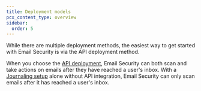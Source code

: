```yaml
---
title: Deployment models
pcx_content_type: overview
sidebar:
  order: 5
---
```


While there are multiple deployment methods, the easiest way to get started with Email Security is via the API deployment method.

When you choose the [API deployment](/cloudflare-one/email-security/setup/post-delivery-deployment/api/), Email Security can both scan and take actions on emails after they have reached a user's inbox. 
With a [Journaling setup](/cloudflare-one/email-security/setup/post-delivery-deployment/bcc-journaling/journaling-setup/office365-journaling/) alone without API integration, Email Security can only scan emails after it has reached a user's inbox.